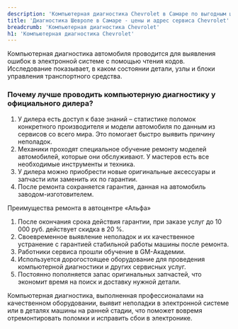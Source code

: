 ```yaml
---
description: 'Компьютерная диагностика Chevrolet в Самаре по выгодным ценам в сертифицированном сервисе Шевроле.'
title: 'Диагностика Шевроле в Самаре - цены и адрес сервиса Chevrolet'
breadcrumb: 'Компьютерная диагностика Chevrolet'
h1: 'Компьютерная диагностика Chevrolet'
---
```

<p>
	 Компьютерная диагностика автомобиля проводится для выявления ошибок в электронной системе с помощью чтения кодов. Исследование показывает, в каком состоянии детали, узлы и блоки управления транспортного средства.
</p>
<h3>Почему лучше проводить компьютерную диагностику у официального дилера?</h3>
<ol>
	<li>У дилера есть доступ к базе знаний – статистике поломок конкретного производителя и модели автомобиля по данным из сервисов со всего мира. Это помогает быстро выявить причину неполадок.</li>
	<li>Механики проходят специальное обучение ремонту моделей автомобилей, которые они обслуживают. У мастеров есть все необходимые инструменты и техника.</li>
	<li>У дилера можно приобрести новые оригинальные аксессуары и запчасти или заменить их по гарантии.</li>
	<li>После ремонта сохраняется гарантия, данная на автомобиль заводом-изготовителем.</li>
</ol>
<p>
	 Преимущества ремонта в автоцентре «Альфа»
</p>
<ol>
	<li>После окончания срока действия гарантии, при заказе услуг до 10 000 руб. действует скидка в 20 %.</li>
	<li>Своевременное выявление неполадок и их качественное устранение с гарантией стабильной работы машины после ремонта.</li>
	<li>Работники сервиса прошли обучение в GM-Академии.</li>
	<li>Используется дорогостоящее оборудование для проведения компьютерной диагностики и других сервисных услуг.</li>
	<li>Постоянно пополняется запас оригинальных запчастей, что экономит время на поиск и доставку нужной детали.</li>
</ol>
<p>
	 Компьютерная диагностика, выполненная профессионалами на качественном оборудовании, выявит неполадки в электронной системе или в деталях машины на ранней стадии, что поможет вовремя отремонтировать поломки и исправить сбои в электронике.
</p>